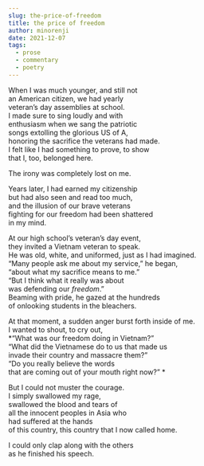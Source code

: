 ```yaml
---
slug: the-price-of-freedom
title: the price of freedom
author: minorenji
date: 2021-12-07
tags:
  - prose
  - commentary
  - poetry
---
```


When I was much younger, and still not  
an American citizen, we had yearly  
veteran’s day assemblies at school.  
I made sure to sing loudly and with  
enthusiasm when we sang the patriotic  
songs extolling the glorious US of A,  
honoring the sacrifice the veterans had made.  
I felt like I had something to prove, to show  
that I, too, belonged here.  

The irony was completely lost on me.  

Years later, I had earned my citizenship  
but had also seen and read too much,  
and the illusion of our brave veterans  
fighting for our freedom had been shattered  
in my mind.  

At our high school’s veteran’s day event,  
they invited a Vietnam veteran to speak.  
He was old, white, and uniformed, just as I had imagined.  
“Many people ask me about my service,” he began,  
“about what my sacrifice means to me.”   
“But I think what it really was about  
was defending our *freedom*.”   
Beaming with pride, he gazed at the hundreds   
of onlooking students in the bleachers.  

At that moment, a sudden anger burst forth inside of me.  
I wanted to shout, to cry out,  
*“What was our freedom doing in Vietnam?”  
“What did the Vietnamese do to us that made us  
invade their country and massacre them?”  
“Do you really believe the words   
that are coming out of your mouth right now?”  *

But I could not muster the courage.   
I simply swallowed my rage,  
swallowed the blood and tears of   
all the innocent peoples in Asia who   
had suffered at the hands  
of this country, this country that I now called home.  

I could only clap along with the others  
as he finished his speech.  
